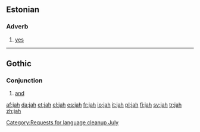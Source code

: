 {{also|Jah}}
==Estonian==

===Adverb===
{{infl|et|adverb}}

# [[yes]]

----

==Gothic==
{{wrongscript/box}}
[[Category:Requests for language cleanup July]]
===Conjunction===
{{infl|got|conjunction}}

# [[and]]

[[af:jah]]
[[da:jah]]
[[et:jah]]
[[el:jah]]
[[es:jah]]
[[fr:jah]]
[[io:jah]]
[[it:jah]]
[[pl:jah]]
[[fi:jah]]
[[sv:jah]]
[[tr:jah]]
[[zh:jah]]